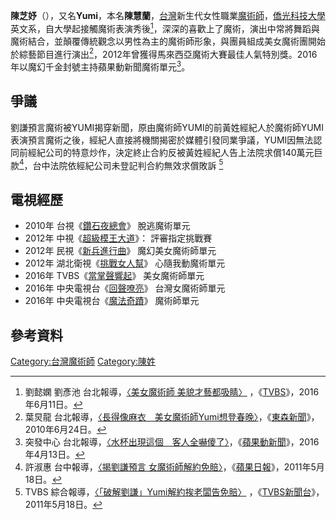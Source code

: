 {{藝人
| 姓名 = 陳芝妤
| 類型 = 藝人
| 圖片 =
| 圖片尺寸 = 
| 圖片簡介 = 
| 本名 = 陳慧蘭
| 英文名 = Yumi Chen
| 綽號 = Yumi
| 其他藝名 = 
| 國籍 = {{ROC}}
| 籍貫 = 
| 出生日期 =[[台中籍|台中籍]]
| 出生地點 =
| 逝世日期 =  
| 逝世地點 = 
| 病例 =
| 職業 = [[魔術師|魔術師]]
| 語言 = 
| 唱片公司 = 
| 經紀公司 = 
| awards =
| IMDb = 
}}

'''陳芝妤'''（{{bd|？}}），又名'''Yumi'''，本名'''陳慧蘭'''，[[台灣|台灣]]新生代女性職業[[魔術師|魔術師]]，[[僑光科技大學|僑光科技大學]] 英文系，自大學起接觸魔術表演秀後<ref>劉懿嫻 劉彥池 台北報導，[http://other.tvbs.com.tw/opencms/show/showbiz/review/article-302697/ 〈美女魔術師 美貌才藝都吸睛〉] {{webarchive|url=https://web.archive.org/web/20160913223930/http://other.tvbs.com.tw/opencms/show/showbiz/review/article-302697/ |date=2016-09-13 }}，《[[TVBS|TVBS]]》，2016年6月11日。</ref>，深深的喜歡上了魔術，演出中常將舞蹈與魔術結合，並顛覆傳統觀念以男性為主的魔術師形象，與團員組成美女魔術團開始於綜藝節目進行演出<ref>葉炅龍 台北報導，[http://www.nownews.com/n/2010/06/24/687147 〈長得像麻衣　美女魔術師Yumi想登春晚〉]，《[[東森新聞|東森新聞]]》，2010年6月24日。</ref>，2012年曾獲得馬來西亞魔術大賽最佳人氣特別獎。2016年以魔幻千金封號主持蘋果動新聞魔術單元<ref>突發中心 台北報導，[http://www.appledaily.com.tw/realtimenews/article/new/20160413/833886/ 〈水杯出現這個　客人全嚇傻了〉]，《[[蘋果動新聞|蘋果動新聞]]》，2016年4月13日。</ref>。

==爭議==
劉謙預言魔術被YUMI揭穿新聞，原由魔術師YUMI的前黃姓經紀人於魔術師YUMI表演預言魔術之後，經紀人直接將機關揭密於媒體引發同業爭議，YUMI因無法認同前經紀公司的特意炒作，決定終止合約反被黃姓經紀人告上法院求償140萬元巨款<ref>許淑惠  台中報導，[http://www.appledaily.com.tw/appledaily/article/headline/20110518/33394847/ 〈揭劉謙預言 女魔術師解約免賠〉]，《[[蘋果日報|蘋果日報]]》，2011年5月18日。</ref>，台中法院依經紀公司未登記判合約無效求償敗訴
<ref>TVBS  綜合報導，[http://news.tvbs.com.tw:83/entry/55024 〈「破解劉謙」Yumi解約挨老闆告免賠〉] {{webarchive|url=https://archive.is/20140615112233/http://news.tvbs.com.tw:83/entry/55024 |date=2014-06-15 }}，《[[TVBS新聞台|TVBS新聞台]]》，2011年5月18日。</ref>

==電視經歷==
* 2010年 台視《[[鑽石夜總會|鑽石夜總會]]》 脫逃魔術單元
* 2012年 中視《[[超級模王大道|超級模王大道]]》： 評審指定挑戰賽
* 2012年 民視《[[新兵進行曲|新兵進行曲]]》 魔幻美女魔術師單元
* 2012年 湖北衛視《[[挑戰女人幫|挑戰女人幫]]》 心隨我動魔術單元
* 2016年 TVBS《[[當掌聲響起|當掌聲響起]]》 美女魔術師單元
* 2016年 中央電視台《[[回聲嘹亮|回聲嘹亮]]》 台灣女魔術師單元
* 2016年 中央電視台《[[魔法奇蹟|魔法奇蹟]]》 魔術師單元

==參考資料==
{{reflist|1}}

[[Category:台灣魔術師|Category:台灣魔術師]]
[[Category:陳姓|Category:陳姓]]